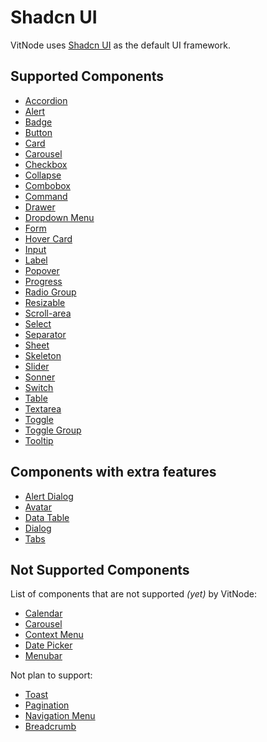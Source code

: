 # Shadcn UI

VitNode uses [Shadcn UI](https://ui.shadcn.com/) as the default UI framework.

## Supported Components

- [Accordion](https://ui.shadcn.com/docs/components/accordion)
- [Alert](https://ui.shadcn.com/docs/components/alert)
- [Badge](https://ui.shadcn.com/docs/components/badge)
- [Button](https://ui.shadcn.com/docs/components/button)
- [Card](https://ui.shadcn.com/docs/components/card)
- [Carousel](https://ui.shadcn.com/docs/components/carousel)
- [Checkbox](https://ui.shadcn.com/docs/components/checkbox)
- [Collapse](https://ui.shadcn.com/docs/components/collapse)
- [Combobox](https://ui.shadcn.com/docs/components/combobox)
- [Command](https://ui.shadcn.com/docs/components/command)
- [Drawer](https://ui.shadcn.com/docs/components/drawer)
- [Dropdown Menu](https://ui.shadcn.com/docs/components/dropdown-menu)
- [Form](https://ui.shadcn.com/docs/components/form)
- [Hover Card](https://ui.shadcn.com/docs/components/hover-card)
- [Input](https://ui.shadcn.com/docs/components/input)
- [Label](https://ui.shadcn.com/docs/components/label)
- [Popover](https://ui.shadcn.com/docs/components/popover)
- [Progress](https://ui.shadcn.com/docs/components/progress)
- [Radio Group](https://ui.shadcn.com/docs/components/radio-group)
- [Resizable](https://ui.shadcn.com/docs/components/resizable)
- [Scroll-area](https://ui.shadcn.com/docs/components/scroll-area)
- [Select](https://ui.shadcn.com/docs/components/select)
- [Separator](https://ui.shadcn.com/docs/components/separator)
- [Sheet](https://ui.shadcn.com/docs/components/sheet)
- [Skeleton](https://ui.shadcn.com/docs/components/skeleton)
- [Slider](https://ui.shadcn.com/docs/components/slider)
- [Sonner](https://ui.shadcn.com/docs/components/sonner)
- [Switch](https://ui.shadcn.com/docs/components/switch)
- [Table](https://ui.shadcn.com/docs/components/table)
- [Textarea](https://ui.shadcn.com/docs/components/textarea)
- [Toggle](https://ui.shadcn.com/docs/components/toggle)
- [Toggle Group](https://ui.shadcn.com/docs/components/toggle-group)
- [Tooltip](https://ui.shadcn.com/docs/components/tooltip)

## Components with extra features

- [Alert Dialog](/frontend/components/dialog#alert-dialog)
- [Avatar](/frontend/components/avatar)
- [Data Table](/frontend/components/data-table)
- [Dialog](/frontend/components/dialog)
- [Tabs](/frontend/components/tabs)

## Not Supported Components

List of components that are not supported _(yet)_ by VitNode:

- [Calendar](https://ui.shadcn.com/docs/components/calendar)
- [Carousel](https://ui.shadcn.com/docs/components/carousel)
- [Context Menu](https://ui.shadcn.com/docs/components/context-menu)
- [Date Picker](https://ui.shadcn.com/docs/components/date-picker)
- [Menubar](https://ui.shadcn.com/docs/components/menubar)

Not plan to support:

- [Toast](https://ui.shadcn.com/docs/components/toast)
- [Pagination](https://ui.shadcn.com/docs/components/pagination)
- [Navigation Menu](https://ui.shadcn.com/docs/components/navigation-menu)
- [Breadcrumb](https://ui.shadcn.com/docs/components/breadcrumb)
